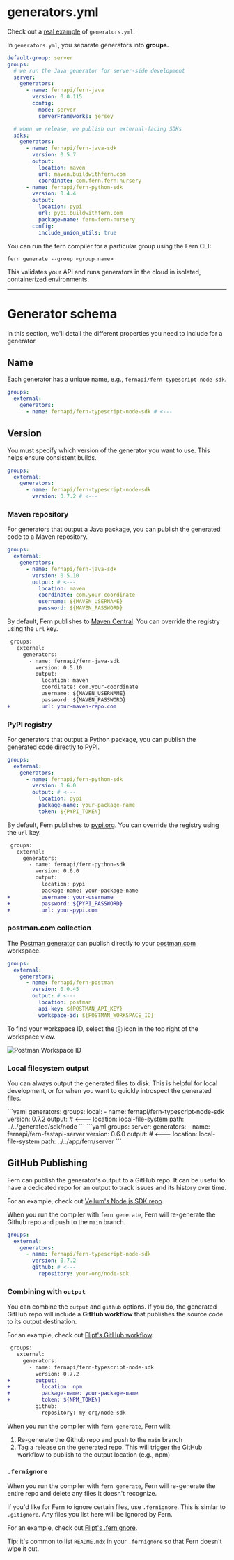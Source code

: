 
# generators.yml

Check out a [real example](https://github.com/fern-api/nursery/blob/main/fern/nursery-api/generators.yml)
of `generators.yml`.

In `generators.yml`, you separate generators into **groups.**

```yaml generators.yml
default-group: server
groups:
  # we run the Java generator for server-side development
  server:
    generators:
      - name: fernapi/fern-java
        version: 0.0.115
        config:
          mode: server
          serverFrameworks: jersey

  # when we release, we publish our external-facing SDKs
  sdks:
    generators:
      - name: fernapi/fern-java-sdk
        version: 0.5.7
        output:
          location: maven
          url: maven.buildwithfern.com
          coordinate: com.fern.fern:nursery
      - name: fernapi/fern-python-sdk
        version: 0.4.4
        output:
          location: pypi
          url: pypi.buildwithfern.com
          package-name: fern-fern-nursery
        config:
          include_union_utils: true
```

You can run the fern compiler for a particular group using the Fern CLI:

```
fern generate --group <group name>
```

This validates your API and runs generators in the cloud in isolated,
containerized environments.



---

# Generator schema

In this section, we'll detail the different properties you need to include for a
generator.

## Name

Each generator has a unique name, e.g., `fernapi/fern-typescript-node-sdk`.

```yaml generators.yml
groups:
  external:
    generators:
      - name: fernapi/fern-typescript-node-sdk # <---
```

## Version

You must specify which version of the generator you want to use. This helps
ensure consistent builds.

```yaml generators.yml
groups:
  external:
    generators:
      - name: fernapi/fern-typescript-node-sdk
        version: 0.7.2 # <---
```


### Maven repository

For generators that output a Java package, you can publish the generated code to
a Maven repository.

```yaml generators.yml
groups:
  external:
    generators:
      - name: fernapi/fern-java-sdk
        version: 0.5.10
        output: # <---
          location: maven
          coordinate: com.your-coordinate
          username: ${MAVEN_USERNAME}
          password: ${MAVEN_PASSWORD}
```

By default, Fern publishes to [Maven Central](https://maven.org/). You can
override the registry using the `url` key.

```diff generators.yml
 groups:
   external:
     generators:
       - name: fernapi/fern-java-sdk
         version: 0.5.10
         output:
           location: maven
           coordinate: com.your-coordinate
           username: ${MAVEN_USERNAME}
           password: ${MAVEN_PASSWORD}
+          url: your-maven-repo.com
```

### PyPI registry

For generators that output a Python package, you can publish the
generated code directly to PyPI.

```yaml generators.yml
groups:
  external:
    generators:
      - name: fernapi/fern-python-sdk
        version: 0.6.0
        output: # <---
          location: pypi
          package-name: your-package-name
          token: ${PYPI_TOKEN}
```

By default, Fern publishes to [pypi.org](https://www.pypi.org/). You can
override the registry using the `url` key.

```diff generators.yml
 groups:
   external:
     generators:
       - name: fernapi/fern-python-sdk
         version: 0.6.0
         output:
           location: pypi
           package-name: your-package-name
+          username: your-username
+          password: ${PYPI_PASSWORD}
+          url: your-pypi.com
```

### postman.com collection

The [Postman generator](https://github.com/fern-api/fern-postman) can publish
directly to your [postman.com](https://www.postman.com/) workspace.

```yaml generators.yml
groups:
  external:
    generators:
      - name: fernapi/fern-postman
        version: 0.0.45
        output: # <---
          location: postman
          api-key: ${POSTMAN_API_KEY}
          workspace-id: ${POSTMAN_WORKSPACE_ID}
```

To find your workspace ID, select the ⓘ icon in the top right of the workspace view.

![Postman Workspace ID](images/postman-workspace-id.png)

### Local filesystem output

You can always output the generated files to disk. This is helpful for local
development, or for when you want to quickly introspect the generated files.

<CodeBlocks>
  <CodeBlock title="SDK">
```yaml
generators:
  groups:
    local:
      - name: fernapi/fern-typescript-node-sdk
        version: 0.7.2
        output: # <---
          location: local-file-system
          path: ../../generated/sdk/node
```
  </CodeBlock>
  <CodeBlock title="Server boilerplate">
```yaml
groups:
  server:
    generators:
      - name: fernapi/fern-fastapi-server
        version: 0.6.0
        output: # <---
          location: local-file-system
          path: ../../app/fern/server
```
  </CodeBlock>
</CodeBlocks>

## GitHub Publishing

Fern can publish the generator's output to a GitHub repo. It can be useful to
have a dedicated repo for an output to track issues and its history over time.

For an example, check out [Vellum's Node.js SDK repo](https://github.com/vellum-ai/vellum-client-node).

When you run the compiler with `fern generate`, Fern will re-generate the Github
repo and push to the `main` branch.

```yaml generators.yml
groups:
  external:
    generators:
      - name: fernapi/fern-typescript-node-sdk
        version: 0.7.2
        github: # <---
          repository: your-org/node-sdk
```

### Combining with `output`

You can combine the `output` and `github` options. If you do, the generated
GitHub repo will include a **GitHub workflow** that publishes the source code to
its output destination.

For an example, check out [Flipt's GitHub workflow](https://github.com/flipt-io/flipt-node/blob/main/.github/workflows/ci.yml).

```diff generators.yml
 groups:
   external:
     generators:
       - name: fernapi/fern-typescript-node-sdk
         version: 0.7.2
+        output:
+          location: npm
+          package-name: your-package-name
+          token: ${NPM_TOKEN}
         github:
           repository: my-org/node-sdk
```

When you run the compiler with `fern generate`, Fern will:

1. Re-generate the Github repo and push to the `main` branch
2. Tag a release on the generated repo. This will trigger the GitHub workflow
   to publish to the output location (e.g., npm)

### `.fernignore`

When you run the compiler with `fern generate`, Fern will re-generate the entire
repo and delete any files it doesn't recognize.

If you'd like for Fern to ignore certain files, use `.fernignore`. This is
simlar to `.gitignore`. Any files you list here will be ignored by Fern.

For an example, check out [Flipt's .fernignore](https://github.com/flipt-io/flipt-node/blob/main/.fernignore).

Tip: it's common to list `README.mdx` in your `.fernignore` so that Fern doesn't wipe it out.
